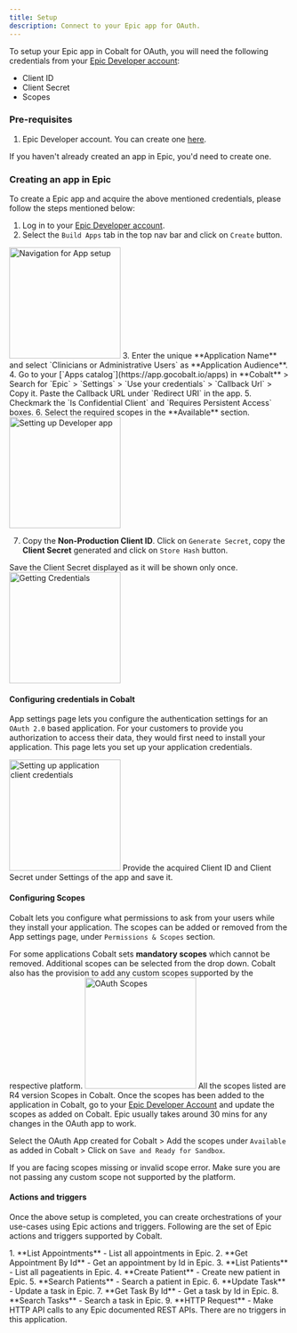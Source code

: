 ```yaml
---
title: Setup
description: Connect to your Epic app for OAuth.
---
```

To setup your Epic app in Cobalt for OAuth, you will need the following credentials from your [Epic Developer account](https://fhir.epic.com/):
- Client ID
- Client Secret
- Scopes

### Pre-requisites

1. Epic Developer account. You can create one [here](https://fhir.epic.com/Developer/Index).

<Info>If you haven't already created an app in Epic, you'd need to create one.</Info>

### Creating an app in Epic

To create a Epic app and acquire the above mentioned credentials, please follow the steps mentioned below:

1. Log in to your [Epic Developer account](https://fhir.epic.com/).
2. Select the `Build Apps` tab in the top nav bar and click on `Create` button.
<img height="200" src="/images/Epic/epic_navigation.png" alt="Navigation for App setup"/>
3. Enter the unique **Application Name** and select `Clinicians or Administrative Users` as **Application Audience**.
4. Go to your [`Apps catalog`](https://app.gocobalt.io/apps) in **Cobalt** > Search for `Epic` > `Settings` > `Use your credentials` > `Callback Url` > Copy it. Paste the Callback URL under `Redirect URI` in the app.
5. Checkmark the `Is Confidential Client` and `Requires Persistent Access` boxes.
6. Select the required scopes in the **Available** section.
<img height="200" src="/images/Epic/Epic_config.png" alt="Setting up Developer app"/>

7. Copy the **Non-Production Client ID**. Click on `Generate Secret`, copy the  **Client Secret** generated and click on `Store Hash` button.
<Info>
Save the Client Secret displayed as it will be shown only once.
</Info>
<img height="200" src="/images/Epic/Epic_credentials.png" alt="Getting Credentials"/>

#### Configuring credentials in Cobalt
App settings page lets you configure the authentication settings for an `OAuth 2.0` based application. For your customers to provide you authorization to access their data,
they would first need to install your application. This page lets you set up your application credentials.

<img height="200" src="/images/Epic/Epic_cobalt.png" alt="Setting up application client credentials"/>
Provide the acquired Client ID and Client Secret under Settings of the app and save it.

#### Configuring Scopes
Cobalt lets you configure what permissions to ask from your users while they install your application. The scopes can be added or removed from the App settings page, under `Permissions & Scopes`
section. 

For some applications Cobalt sets **mandatory scopes** which cannot be removed. Additional scopes can be selected from the drop down. Cobalt also has the provision to add any 
custom scopes supported by the respective platform.
<img height="200" src="/images/Epic/Epic_scopes.png" alt="OAuth Scopes"/>
<Tip>
All the scopes listed are R4 version Scopes in Cobalt.
</Tip>
Once the scopes has been added to the application in Cobalt, go to your [Epic Developer Account](https://fhir.epic.com/) and update the scopes as added on Cobalt.
<Warning>
Epic usually takes around 30 mins for any changes in the OAuth app to work.
</Warning>

Select the OAuth App created for Cobalt > Add the scopes under `Available` as added in Cobalt > Click on `Save and Ready for Sandbox`.

<Note>
If you are facing scopes missing or invalid scope error. Make sure you are not passing any custom scope not supported by the platform.
</Note>

#### Actions and triggers
Once the above setup is completed, you can create orchestrations of your use-cases using Epic actions and triggers. Following are the set of Epic actions and triggers
supported by Cobalt.

<Tabs>
  <Tab title="Actions">
  <AccordionGroup>
  <Accordion title="Appointments">
     1. **List Appointments** - List all appointments in Epic.
     2. **Get Appointment By Id** - Get an appointment by Id in Epic.
     </Accordion>
     <Accordion title="Patient">
     3. **List Patients** - List all pageatients in Epic.
     4. **Create Patient** - Create new patient in Epic.
     5. **Search Patients** - Search a patient in Epic.
      </Accordion>
     <Accordion title="Task">
     6. **Update Task** - Update a task in Epic.
     7. **Get Task By Id** - Get a task by Id in Epic.
     8. **Search Tasks** - Search a task in Epic.
      </Accordion>
     <Accordion title="Others">
     9. **HTTP Request** - Make HTTP API calls to any Epic documented REST APIs.
      </Accordion>
    </AccordionGroup>
  </Tab>
  
  <Tab title="Triggers">
    There are no triggers in this application.
  </Tab>
</Tabs>